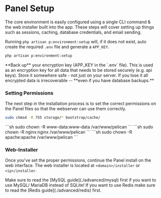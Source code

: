 
# Panel Setup

The core environment is easily configured using a single CLI command & the web installer built into the app.
These steps will cover setting up things such as sessions, caching, database credentials, and email sending.

Running `php artisan p:environment:setup` will, if it does not exist, auto create the required `.env` file and generate a `APP_KEY`.

```sh
php artisan p:environment:setup
```

<Admonition type="warning" title="BACK UP APP_KEY!">
    **Back up** your encryption key (APP_KEY in the `.env` file). This is used as an encryption key for all data that needs to be stored securely (e.g. api keys).
    Store it somewhere safe - not just on your server. If you lose it all encrypted data is irrecoverable -- **even if you have database backups.**
</Admonition>

### Setting Permissions

The next step in the installation process is to set the correct permissions on the Panel files so that the webserver can
use them correctly.

```sh
sudo chmod -R 755 storage/* bootstrap/cache/
```

<Tabs groupId="webserver">
    <TabItem value='NGINX/Apache/Caddy'>
        ```sh
        sudo chown -R www-data:www-data /var/www/pelican
        ```
    </TabItem>
    <TabItem value='Rocky Linux NGINX'>
        ```sh
        sudo chown -R nginx:nginx /var/www/pelican
        ```
    </TabItem>
    <TabItem value='Rocky Linux Apache'>
        ```sh
        sudo chown -R apache:apache /var/www/pelican
        ```
    </TabItem>
</Tabs>

### Web-Installer

Once you've set the proper permissions, continue the Panel install on the web interface.
The web installer is located at `<domain>/installer` or `<ip>/installer`.

<Admonition type="info" title="Want something advanced?">
    Make sure to read the [MySQL guide](./advanced/mysql) first if you want to use MySQL/ MariaDB instead of SQLite!
    If you want to use Redis make sure to read the [Redis guide](./advanced/redis) first.
</Admonition>
